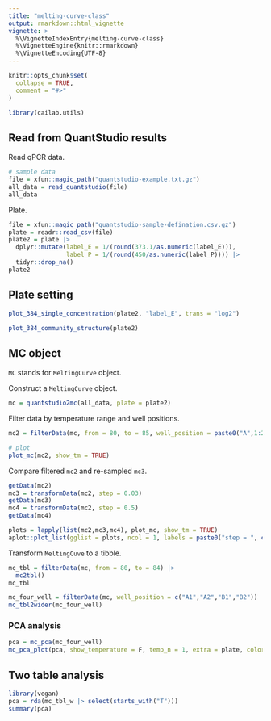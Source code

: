 ```yaml
---
title: "melting-curve-class"
output: rmarkdown::html_vignette
vignette: >
  %\VignetteIndexEntry{melting-curve-class}
  %\VignetteEngine{knitr::rmarkdown}
  %\VignetteEncoding{UTF-8}
---
```


```r
knitr::opts_chunk$set(
  collapse = TRUE,
  comment = "#>"
)
```

```r
library(cailab.utils)
```

## Read from QuantStudio results

Read qPCR data.

```r
# sample data
file = xfun::magic_path("quantstudio-example.txt.gz")
all_data = read_quantstudio(file)
all_data
```

Plate.

```r
file = xfun::magic_path("quantstudio-sample-defination.csv.gz")
plate = readr::read_csv(file)
plate2 = plate |> 
  dplyr::mutate(label_E = 1/(round(373.1/as.numeric(label_E))),
                label_P = 1/(round(450/as.numeric(label_P)))) |>
  tidyr::drop_na()
plate2
```

## Plate setting

```r
plot_384_single_concentration(plate2, "label_E", trans = "log2")
```

```r
plot_384_community_structure(plate2)
```

## MC object

`MC` stands for `MeltingCurve` object.

Construct a `MeltingCurve` object.

```r
mc = quantstudio2mc(all_data, plate = plate2)
```

Filter data by temperature range and well positions.

```r
mc2 = filterData(mc, from = 80, to = 85, well_position = paste0("A",1:2))

# plot
plot_mc(mc2, show_tm = TRUE)
```

Compare filtered `mc2` and re-sampled `mc3`.

```r
getData(mc2)
mc3 = transformData(mc2, step = 0.03)
getData(mc3)
mc4 = transformData(mc2, step = 0.5)
getData(mc4)

plots = lapply(list(mc2,mc3,mc4), plot_mc, show_tm = TRUE)
aplot::plot_list(gglist = plots, ncol = 1, labels = paste0("step = ", c(0.1, 0.03, 0.5)))
```

Transform `MeltingCuve` to a tibble.

```r
mc_tbl = filterData(mc, from = 80, to = 84) |> 
  mc2tbl()
mc_tbl
```


```r
mc_four_well = filterData(mc, well_position = c("A1","A2","B1","B2")) 
mc_tbl2wider(mc_four_well)
```

### PCA analysis

```r
pca = mc_pca(mc_four_well)
mc_pca_plot(pca, show_temperature = F, temp_n = 1, extra = plate, color = "sample_name")
```


## Two table analysis

```r
library(vegan)
pca = rda(mc_tbl_w |> select(starts_with("T")))
summary(pca)
```

```r

```

